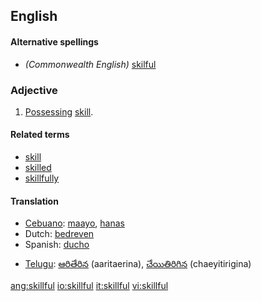 ==English==

====Alternative spellings====
*''(Commonwealth English)'' [[skilful]]

===Adjective===
{{en-ad|skillful}}
# [[possess|Possessing]] [[skill]].

====Related terms====
*[[skill]]
*[[skilled]]
*[[skillfully]]

====Translation====
{{top}}
*[[Cebuano]]: [[maayo]], [[hanas]]
*Dutch: [[bedreven]]
*Spanish: [[ducho]]
{{mid}}
*[[Telugu]]: [[ఆరితేరిన]] (aaritaerina), [[చేయితిరిగిన]] (chaeyitirigina)
{{bottom}}

[[ang:skillful]]
[[io:skillful]]
[[it:skillful]]
[[vi:skillful]]